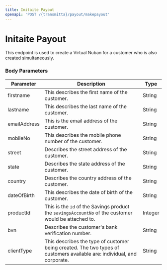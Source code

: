 ```yaml
---
title: Initaite Payout
openapi: 'POST /{transmitta}/payout/makepayout'
---
```


# Initaite Payout

This endpoint is used to create a Virtual Nuban for a customer who is also created simultaneously.

### Body Parameters

| **Parameter** | **Description** | **Type** |
| --- | --- | --- |
| firstname | This describes the first name of the customer. | String |
| lastname | This describes the last name of the customer. | String |
| emailAddress | This is the email address of the customer. | String |
| mobileNo | This describes the mobile phone number of the customer. | String |
| street | Describes the street address of the customer. | String |
| state | Describes the state address of the customer. | String |
| country | Describes the country address of the customer. | String |
| dateOfBirth | This describes the date of birth of the customer. | String |
| productId | This is the `id` of the Savings product the `savingsAccountNo` of the customer would be attached to. | Integer |
| bvn | Describes the customer's bank verification number. | String |
| clientType | This describes the type of customer being created. The two types of customers available are: individual, and corporate. | String |
